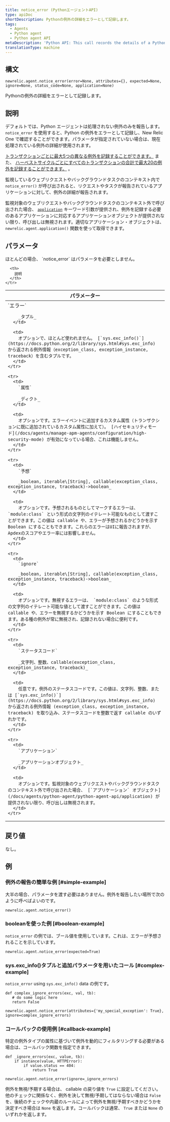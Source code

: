 ```yaml
---
title: notice_error (PythonエージェントAPI)
type: apiDoc
shortDescription: Pythonの例外の詳細をエラーとして記録します。
tags:
  - Agents
  - Python agent
  - Python agent API
metaDescription: 'Python API: This call records the details of a Python exception as an error.'
translationType: machine
---
```


## 構文

```
newrelic.agent.notice_error(error=None, attributes={}, expected=None, ignore=None, status_code=None, application=None)
```

Pythonの例外の詳細をエラーとして記録します。

## 説明

デフォルトでは、Python エージェントは処理されない例外のみを報告します。 `notice_error` を使用すると、Python の例外をエラーとして記録し、New Relic One で確認することができます。パラメータが指定されていない場合は、現在処理されている例外の詳細が使用されます。

[トランザクションごとに最大5つの異なる例外を記録することができます。](/docs/accounts-partnerships/education/getting-started-new-relic/glossary#transaction) また、 [ハーベストサイクルごとにすべてのトランザクションの合計で最大20の例外を記録することができます。](/docs/apm/new-relic-apm/getting-started/glossary#harvest-cycle) 。

監視しているウェブリクエストやバックグラウンドタスクのコンテキスト内で `notice_error()` が呼び出されると、リクエストやタスクが報告されているアプリケーションに対して、例外の詳細が報告されます。

監視対象のウェブリクエストやバックグラウンドタスクのコンテキスト外で呼び出された場合、 [`application`](/docs/agents/python-agent/python-agent-api/application) キーワード引数が提供され、例外を記録する必要のあるアプリケーションに対応するアプリケーションオブジェクトが提供されない限り、呼び出しは無視されます。適切なアプリケーション・オブジェクトは、 `newrelic.agent.application()` 関数を使って取得できます。

## パラメータ

<Callout variant="tip">
  ほとんどの場合、 `notice_error` はパラメータを必要としません。
</Callout>

<table>
  <thead>
    <tr>
      <th width="25%">
        パラメーター
      </th>

      <th>
        説明
      </th>
    </tr>
  </thead>

  <tbody>
    <tr>
      <td>
        `エラー`

        _タプル_
      </td>

      <td>
        オプションで、ほとんど使われません。 [`sys.exc_info()`](https://docs.python.org/2/library/sys.html#sys.exc_info) から返される例外情報（exception_class, exception_instance, traceback）を含むタプルです。
      </td>
    </tr>

    <tr>
      <td>
        `属性`

        _ディクト_
      </td>

      <td>
        オプションです。エラーイベントに追加するカスタム属性（トランザクションに既に追加されているカスタム属性に加えて）。 [ハイセキュリティモード](/docs/agents/manage-apm-agents/configuration/high-security-mode) が有効になっている場合、これは機能しません。
      </td>
    </tr>

    <tr>
      <td>
        `予想`

        _boolean, iterable\[String], callable(exception_class, exception_instance, traceback)->boolean_
      </td>

      <td>
        オプションです。予想されるものとしてマークするエラーは、 `module:class` という形式の文字列のイテレート可能なものとして渡すことができます。この値は callable や、エラーが予想されるかどうかを示す Boolean にすることもできます。これらのエラーはUIに報告されますが、Apdexのスコアやエラー率には影響しません。
      </td>
    </tr>

    <tr>
      <td>
        `ignore`

        _boolean, iterable\[String], callable(exception_class, exception_instance, traceback)->boolean_
      </td>

      <td>
        オプションです。無視するエラーは、 `module:class` のような形式の文字列のイテレート可能な値として渡すことができます。この値は callable や、エラーを無視するかどうかを示す Boolean にすることもできます。ある種の例外が常に無視され、記録されない場合に便利です。
      </td>
    </tr>

    <tr>
      <td>
        `ステータスコード`

        _文字列、整数、callable(exception_class, exception_instance, traceback)_
      </td>

      <td>
        任意です。例外のステータスコードです。この値は、文字列、整数、または [`sys.exc_info()`](https://docs.python.org/2/library/sys.html#sys.exc_info) から返される例外情報 (exception_class, exception_instance, traceback) を取り込み、ステータスコードを整数で返す callable のいずれかです。
      </td>
    </tr>

    <tr>
      <td>
        `アプリケーション`

        _アプリケーションオブジェクト_
      </td>

      <td>
        オプションです。監視対象のウェブリクエストやバックグラウンドタスクのコンテキスト外で呼び出された場合、 [`アプリケーション` オブジェクト](/docs/agents/python-agent/python-agent-api/application) が提供されない限り、呼び出しは無視されます。
      </td>
    </tr>
  </tbody>
</table>

## 戻り値

なし。

## 例

### 例外の報告の簡単な例 [#simple-example]

大半の場合、パラメータを渡す必要はありません。例外を報告したい場所で次のように呼べばよいのです。

```
newrelic.agent.notice_error()
```

### booleanを使った例 [#boolean-example]

`notice_error` の例では、ブール値を使用しています。これは、エラーが予想されることを示しています。

```
newrelic.agent.notice_error(expected=True)
```

### sys.exc_info()タプルと追加パラメータを用いたコール [#complex-example]

`notice_error` using `sys.exc_info()` data の例です。

```
def complex_ignore_errors(exc, val, tb):
   # do some logic here
   return False

newrelic.agent.notice_error(attributes={'my_special_exception': True}, ignore=complex_ignore_errors)
```

### コールバックの使用例 [#callback-example]

特定の例外タイプの属性に基づいて例外を動的にフィルタリングする必要がある場合は、コールバック関数を指定できます。

```
def _ignore_errors(exc, value, tb):
    if instance(value, HTTPError):
        if value.status == 404:
            return True

newrelic.agent.notice_error(ignore=_ignore_errors)
```

例外を無視/予期する場合は、 callable の戻り値を `True` に設定してください。他のチェックに関係なく、例外を決して無視/予期してはならない場合は `False` を、後続のチェックや内蔵のルールによって例外を無視/予期すべきかどうかを決定すべき場合は `None` を返します。コールバックは通常、 `True` または `None` のいずれかを返します。
